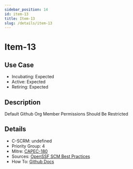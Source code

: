 ```yaml
---
sidebar_position: 14
id: item-13
title: Item-13
slug: /details/item-13
---
```


# Item-13

## Use Case

- Incubating: Expected
- Active: Expected
- Retiring: Expected

## Description

Default Github Org Member Permissions Should Be Restricted

## Details

- C-SCRM: undefined
- Priority Group: 4
- Mitre: [CAPEC-180](https://capec.mitre.org/data/definitions/180.html)
- Sources: [OpenSSF SCM Best Practices](https://best.openssf.org/SCM-BestPractices/github/organization/default_repository_permission_is_not_none.html)
- How To: [Github Docs](https://docs.github.com/en/organizations/managing-user-access-to-your-organizations-repositories/managing-repository-roles/setting-base-permissions-for-an-organization)

